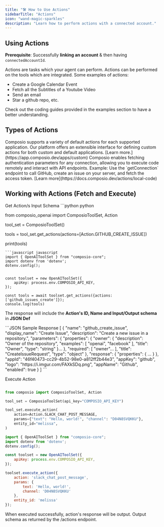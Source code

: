 ```yaml
---
title: "🛠️ How to Use Actions"
sidebarTitle: "Actions"
icon: "wand-magic-sparkles"
description: "Learn how to perform actions with a connected account."
---
```


## Using Actions

**Prerequisite**: Successfully **linking an account** & then having `connectedAccountId`.

Actions are tasks which your agent can perform. Actions can be performed on the tools which are integrated. Some examples of actions: 
* Create a Google Calendar Event 
* Fetch all the Subtitles of a Youtube Video 
* Send an email
* Star a github repo, etc.

Check out the coding guides provided in the examples section to have a better understanding.

## **Types of Actions**

<Tabs>
  <Tab title="Default Actions">
    Composio supports a variety of default actions for each supported
    application.
  </Tab>
  <Tab title="Custom Actions">
    Our platform offers an extensible interface for defining custom actions for
    both custom and default applications. [Learn
    more.](https://app.composio.dev/apps/custom)
  </Tab>
  <Tab title="Local Code/Local Actions">
    Composio enables fetching authentication parameters for any connection,
    allowing you to execute code remotely and interact with API endpoints.
    Example: Use the `getConnection` endpoint to call GitHub, create an issue on
    your server, and fetch the access token. [Learn
    more](https://docs.composio.dev/actions/local-code)
  </Tab>
</Tabs>

## Working with Actions (Fetch and Execute)

<Steps>
<Step title="Fetch Actions">
Get Action/s Input Schema
<CodeGroup>
```python python

from composio_openai import ComposioToolSet, Action

tool_set = ComposioToolSet()

tools = tool_set.get_actions(actions=[Action.GITHUB_CREATE_ISSUE])

print(tools)
```
```javascript javascript
import { OpenAIToolSet } from "composio-core";
import dotenv from 'dotenv';
dotenv.config();


const toolset = new OpenAIToolSet({
    apiKey: process.env.COMPOSIO_API_KEY,
});

const tools = await toolset.get_actions({actions: ['github_issues_create']});
console.log(tools)
```
</CodeGroup>

The response will include the **Action's ID, Name and Input/Output schema** in **JSON Def**

<CodeGroup>
```JSON Sample Response
[
  {
    "name": "github_create_issue",
    "display_name": "Create Issue",
    "description": "Create a new issue in a repository.",
    "parameters": {
      "properties": {
        "owner": {
          "description": "Owner of the repository",
          "examples": [
            "openai",
            "facebook"
          ],
          "title": "Owner",
          "type": "string"
        }...
      },
      "required": [
        "owner"...
      ],
      "title": "CreateIssueRequest",
      "type": "object"
    },
    "response": {
      "properties": {
        ...
      }
    },
    "appId": "46f40473-cc29-4b52-98e0-a812ff2b44e3",
    "appKey": "github",
    "logo": "https://i.imgur.com/FAXkSDq.png",
    "appName": "Github",
    "enabled": true
  }
]
```

</CodeGroup>
</Step>

<Step title="Execute the action">

Execute Action
<CodeGroup>
```python python

from composio import ComposioToolSet, Action

tool_set = ComposioToolSet(api_key="COMPOSIO_API_KEY")

tool_set.execute_action(
    action=Action.SLACK_CHAT_POST_MESSAGE,
    params={"text": "Hello, world!", "channel": "D04N8SVQKKU"},
    entity_id="melissa",
)
```
```javascript javascript
import { OpenAIToolSet } from "composio-core";
import dotenv from 'dotenv';
dotenv.config();

const toolset = new OpenAIToolSet({
    apiKey: process.env.COMPOSIO_API_KEY,
});

toolset.execute_action({
    action: 'slack_chat_post_message',
    params: {
        text: 'Hello, world!',
        channel: 'D04N8SVQKKU'
    },
    entity_id: 'melissa'
});
```

</CodeGroup>
When executed successfully, action's response will be output. Output schema as returned by the /actions endpoint.
</Step>
</Steps>
